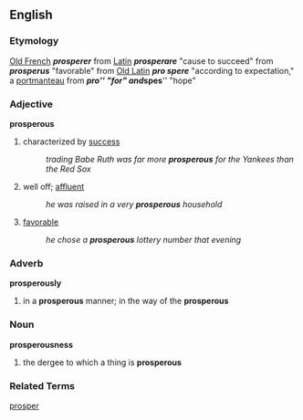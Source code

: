 == English ==
=== Etymology ===
[[Old French]] '''''prosperer''''' from [[Latin]] '''''prosperare''''' "cause to succeed" from '''''prosperus''''' "favorable" from [[Old Latin]] '''''pro spere''''' "according to expectation," a [[portmanteau]] from '''''pro''''' "for" and  '''''spes''''' "hope"

=== Adjective ===
'''prosperous'''
# characterized by [[success]]
#: ''trading Babe Ruth was far more '''prosperous''' for the Yankees than the Red Sox''
# well off; [[affluent]]
#: ''he was raised in a very '''prosperous''' household''
# [[favorable]]
#: ''he chose a '''prosperous''' lottery number that evening''

=== Adverb ===
'''prosperously'''
# in a '''prosperous''' manner; in the way of the '''prosperous'''

=== Noun ===
'''prosperousness'''
# the dergee to which a thing is '''prosperous'''

=== Related Terms ===
[[prosper]]